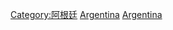 {{Commonscat|History of Argentina}}
{{CATMORE}}
[[Category:阿根廷|Category:阿根廷]]
[[Category:南美洲各国历史|Argentina]]
[[Category:拉丁美洲歷史|Argentina]]
